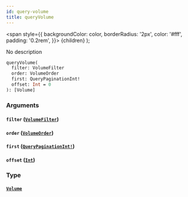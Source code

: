 ```yaml
---
id: query-volume
title: queryVolume
---
```


<span
style={{
      backgroundColor: color,
      borderRadius: '2px',
      color: '#fff',
      padding: '0.2rem',
    }}>
{children}
</span>
);

No description

```graphql
queryVolume(
  filter: VolumeFilter
  order: VolumeOrder
  first: QueryPaginationInt!
  offset: Int = 0
): [Volume]

```

### Arguments

#### `filter` ([`VolumeFilter`](/docs/schema/inputs/volume-filter))

#### `order` ([`VolumeOrder`](/docs/schema/inputs/volume-order))

#### `first` ([`QueryPaginationInt!`](/docs/schema/scalars/query-pagination-int))

#### `offset` ([`Int`](/docs/schema/scalars/int))

### Type

#### [`Volume`](/docs/schema/objects/volume)
